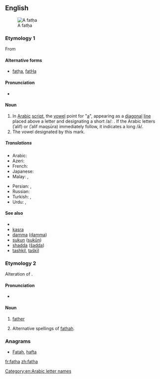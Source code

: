 {{also|fatHa}}
==English==
[[Image:00-Fatha.png|thumb|right|A fatḥa]]

===Etymology 1===
From {{etyl|ar|en}} {{term|فتحة‎‎||tr=fátḥa|lang=ar}}

====Alternative forms====
* [[fatḥa]], [[fatHa]]

====Pronunciation====
* {{IPA|/ˈfæt.hæ/}}

====Noun====
{{examples-right|{{Arab|دَ}} /da/. <br> {{Arab|دَا}} or {{Arab|دَى}} /dā/ [daː].}}
{{en-noun|s}}

# In [[Arabic]] [[script]], the [[vowel]] point for "[[a]]", appearing as a [[diagonal]] [[line]] placed above a letter and designating a short /a/: {{Arab|[[ـَ]]}}. If the Arabic letters {{Arab|[[ا]]}} (ʾalif) or {{Arab|[[ى]]}} (ʾalif maqṣūra) immediately follow, it indicates a long /ā/.
# The vowel designated by this mark.

=====Translations=====
{{trans-top|in the Arabic script, the vowel point for "a"}}
* Arabic: {{t-|ar|فتحة|f|tr=fátḥa}}
* Azeri: {{t-|az|fəthə}}
* French: {{t+|fr|fatha|f}}
* Japanese: {{t-|ja|ファトハ|tr=fatoha}}
* Malay: {{t-|ms|baris di atas}}, {{t-|ms|fathah}}
{{trans-mid}}
* Persian: {{t+|fa|فتحه|tr=fathe|sc=fa-Arab}}, {{t+|fa|زبر|tr=zabar, zebar|sc=fa-Arab}}
* Russian: {{t-|ru|фатха|f|tr=fátxa|sc=Cyrl}}
* Turkish: {{t+|tr|fetha}}, {{t+|tr|üstün}}
* Urdu: {{t-|ur|فتحه|tr=fatha}}, {{t-|ur|زبر|tr=zabar}}
{{trans-bottom}}

====See also====
* {{pedia|Arabic diacritics}}
* [[kasra]]
* [[damma]] ([[ḍamma]])
* [[sukun]] ([[sukūn]])
* [[shadda]] ([[šadda]])
* [[tashkil]], [[taškīl]]

===Etymology 2===
Alteration of {{term|father|lang=en}}.

====Pronunciation====
* {{a|Geordie}} {{IPA|/fæðæ/}}

====Noun====
{{en-noun}}

# {{context|Geordie|lang=en}} [[father]]
# Alternative spellings of [[fathah]].

===Anagrams===
* [[Fatah#English|Fatah]], [[hafta#English|hafta]]

[[Category:en:Arabic letter names]]

[[fr:fatha]]
[[zh:fatha]]